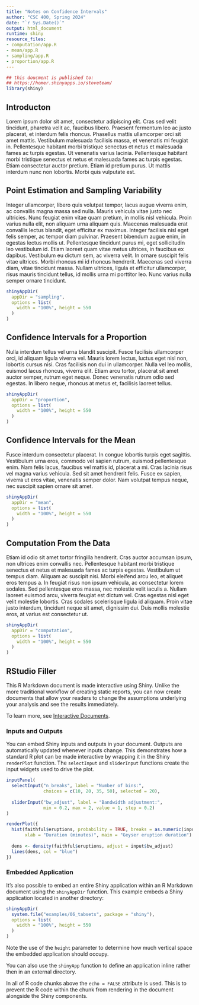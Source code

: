 ```yaml
---
title: "Notes on Confidence Intervals"
author: "CSC 400, Spring 2024"
date: "`r Sys.Date()`"
output: html_document
runtime: shiny
resource_files:
- computation/app.R
- mean/app.R
- sampling/app.R
- proportion/app.R
---
```


```r
## this doucment is published to:
## https://homer.shinyapps.io/stoveteam/
library(shiny)
```

## Introducton

Lorem ipsum dolor sit amet, consectetur adipiscing elit. Cras sed velit tincidunt, pharetra velit ac, faucibus libero. Praesent fermentum leo ac justo placerat, et interdum felis rhoncus. Phasellus mattis ullamcorper orci sit amet mattis. Vestibulum malesuada facilisis massa, et venenatis mi feugiat in. Pellentesque habitant morbi tristique senectus et netus et malesuada fames ac turpis egestas. Ut venenatis varius lacinia. Pellentesque habitant morbi tristique senectus et netus et malesuada fames ac turpis egestas. Etiam consectetur auctor pretium. Etiam id pretium purus. Ut mattis interdum nunc non lobortis. Morbi quis vulputate est. 




## Point Estimation and Sampling Variability

Integer ullamcorper, libero quis volutpat tempor, lacus augue viverra enim, ac convallis magna massa sed nulla. Mauris vehicula vitae justo nec ultricies. Nunc feugiat enim vitae quam pretium, in mollis nisl vehicula. Proin varius nulla elit, non aliquam urna aliquam quis. Maecenas malesuada erat convallis lectus blandit, eget efficitur ex maximus. Integer facilisis nisl eget felis semper, ac tempor diam pulvinar. Praesent bibendum augue enim, in egestas lectus mollis ut. Pellentesque tincidunt purus mi, eget sollicitudin leo vestibulum id. Etiam laoreet quam vitae metus ultrices, in faucibus ex dapibus. Vestibulum eu dictum sem, ac viverra velit. In ornare suscipit felis vitae ultrices. Morbi rhoncus mi id rhoncus hendrerit. Maecenas sed viverra diam, vitae tincidunt massa. Nullam ultrices, ligula et efficitur ullamcorper, risus mauris tincidunt tellus, id mollis urna mi porttitor leo. Nunc varius nulla semper ornare tincidunt. 

<!-- Eivory does this app-->

```r
shinyAppDir(
  appDir = "sampling",
  options = list(
    width = "100%", height = 550
  )
)
```


## Confidence Intervals for a Proportion

Nulla interdum tellus vel urna blandit suscipit. Fusce facilisis ullamcorper orci, id aliquam ligula viverra vel. Mauris lorem lectus, luctus eget nisl non, lobortis cursus nisi. Cras facilisis non dui in ullamcorper. Nulla vel leo mollis, euismod lacus rhoncus, viverra elit. Etiam arcu tortor, placerat sit amet auctor semper, rutrum eget neque. Donec venenatis rutrum odio sed egestas. In libero neque, rhoncus at metus et, facilisis laoreet tellus. 

<!-- Finn does this app-->

```r
shinyAppDir(
  appDir = "proportion",
  options = list(
    width = "100%", height = 550
  )
)
```


## Confidence Intervals for the Mean

 Fusce interdum consectetur placerat. In congue lobortis turpis eget sagittis. Vestibulum urna eros, commodo vel sapien rutrum, euismod pellentesque enim. Nam felis lacus, faucibus vel mattis id, placerat a mi. Cras lacinia risus vel magna varius vehicula. Sed sit amet hendrerit felis. Fusce ex sapien, viverra ut eros vitae, venenatis semper dolor. Nam volutpat tempus neque, nec suscipit sapien ornare sit amet.
 
<!-- Rhys does this app-->


```r
shinyAppDir(
  appDir = "mean",
  options = list(
    width = "100%", height = 550
  )
)
```


## Computation From the Data

Etiam id odio sit amet tortor fringilla hendrerit. Cras auctor accumsan ipsum, non ultrices enim convallis nec. Pellentesque habitant morbi tristique senectus et netus et malesuada fames ac turpis egestas. Vestibulum ut tempus diam. Aliquam ac suscipit nisi. Morbi eleifend arcu leo, et aliquet eros tempus a. In feugiat risus non ipsum vehicula, ac consectetur lorem sodales. Sed pellentesque eros massa, nec molestie velit iaculis a. Nullam laoreet euismod arcu, viverra feugiat est dictum vel. Cras egestas nisl eget velit molestie lobortis. Cras sodales scelerisque ligula id aliquam. Proin vitae justo interdum, tincidunt neque sit amet, dignissim dui. Duis mollis molestie eros, at varius est consectetur ut. 

<!-- Christara does this app-->

```r
shinyAppDir(
  appDir = "computation",
  options = list(
    width = "100%", height = 550
  )
)
```

## RStudio Filler

This R Markdown document is made interactive using Shiny. Unlike the more traditional workflow of creating static reports, you can now create documents that allow your readers to change the assumptions underlying your analysis and see the results immediately. 

To learn more, see [Interactive Documents](http://rmarkdown.rstudio.com/authoring_shiny.html).

### Inputs and Outputs

You can embed Shiny inputs and outputs in your document. Outputs are automatically updated whenever inputs change.  This demonstrates how a standard R plot can be made interactive by wrapping it in the Shiny `renderPlot` function. The `selectInput` and `sliderInput` functions create the input widgets used to drive the plot.

```r
inputPanel(
  selectInput("n_breaks", label = "Number of bins:",
              choices = c(10, 20, 35, 50), selected = 20),
  
  sliderInput("bw_adjust", label = "Bandwidth adjustment:",
              min = 0.2, max = 2, value = 1, step = 0.2)
)

renderPlot({
  hist(faithful$eruptions, probability = TRUE, breaks = as.numeric(input$n_breaks),
       xlab = "Duration (minutes)", main = "Geyser eruption duration")
  
  dens <- density(faithful$eruptions, adjust = input$bw_adjust)
  lines(dens, col = "blue")
})
```

### Embedded Application

It's also possible to embed an entire Shiny application within an R Markdown document using the `shinyAppDir` function. This example embeds a Shiny application located in another directory:

```r
shinyAppDir(
  system.file("examples/06_tabsets", package = "shiny"),
  options = list(
    width = "100%", height = 550
  )
)
```

Note the use of the `height` parameter to determine how much vertical space the embedded application should occupy.

You can also use the `shinyApp` function to define an application inline rather then in an external directory.

In all of R code chunks above the `echo = FALSE` attribute is used. This is to prevent the R code within the chunk from rendering in the document alongside the Shiny components.




